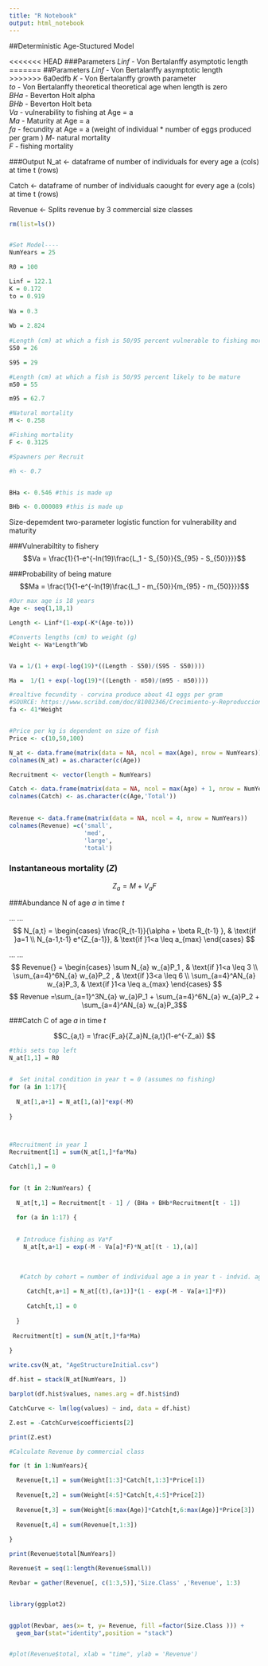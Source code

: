 ```yaml
---
title: "R Notebook"
output: html_notebook
---
```

##Deterministic Age-Stuctured Model

<<<<<<< HEAD
###Parameters
 *Linf* - Von Bertalanffy asymptotic length
=======
##Parameters
 *Linf* - Von Bertalanffy asymptotic length  
>>>>>>> 6a0edfb
 *K* - Von Bertalanffy growth parameter  
 *to* - Von Bertalanffy theoretical theoretical age when length is zero  
 *BHa* - Beverton Holt alpha  
 *BHb* - Beverton Holt beta  
 *Va* - vulnerability to fishing at Age = a  
 *Ma* - Maturity at Age = a  
 *fa* - fecundity at Age = a  (weight of individual * number of eggs produced per gram )
 *M*- natural mortality  
 *F* - fishing mortality  

###Output
 N_at <- dataframe of number of individuals for every age a (cols) at time t (rows)
 
 Catch <- dataframe of number of individuals caought for every age a (cols) at time t (rows)
 
 Revenue <- Splits revenue by 3 commercial size classes 

```r
rm(list=ls())


#Set Model----
NumYears = 25

R0 = 100

```


```r
Linf = 122.1
K = 0.172
to = 0.919
  
Wa = 0.3
  
Wb = 2.824
  
#Length (cm) at which a fish is 50/95 percent vulnerable to fishing mortality
S50 = 26

S95 = 29

#Length (cm) at which a fish is 50/95 percent likely to be mature
m50 = 55

m95 = 62.7

#Natural mortality
M <- 0.258

#Fishing mortality
F <- 0.3125

#Spawners per Recruit

#h <- 0.7


BHa <- 0.546 #this is made up

BHb <- 0.000089 #this is made up

```

Size-depemdent two-parameter logistic function for vulnerability and maturity

###Vulnerabiltity to fishery
$$Va = \frac{1}{1-e^{-ln(19)\frac{L_1 - S_{50}}{S_{95} - S_{50}}}}$$

###Probability of being mature
$$Ma = \frac{1}{1-e^{-ln(19)\frac{L_1 - m_{50}}{m_{95} - m_{50}}}}$$


```r

#Our max age is 18 years
Age <- seq(1,18,1)

Length <- Linf*(1-exp(-K*(Age-to)))

#Converts lengths (cm) to weight (g)
Weight <- Wa*Length^Wb


Va = 1/(1 + exp(-log(19)*((Length - S50)/(S95 - S50))))

Ma =  1/(1 + exp(-log(19)*((Length - m50)/(m95 - m50))))

#realtive fecundity - corvina produce about 41 eggs per gram 
#SOURCE: https://www.scribd.com/doc/81002346/Crecimiento-y-Reproduccion-de-corvina
fa <- 41*Weight


#Price per kg is dependent on size of fish
Price <- c(10,50,100)
```


```r
N_at <- data.frame(matrix(data = NA, ncol = max(Age), nrow = NumYears))
colnames(N_at) = as.character(c(Age))

Recruitment <- vector(length = NumYears)

Catch <- data.frame(matrix(data = NA, ncol = max(Age) + 1, nrow = NumYears))
colnames(Catch) <- as.character(c(Age,'Total'))
                        

Revenue <- data.frame(matrix(data = NA, ncol = 4, nrow = NumYears))
colnames(Revenue) =c('small',
                     'med',
                     'large',
                     'total')

```

### Instantaneous mortality (*Z*)
$$Z_a = M + V_aF $$

###Abundance N of age *a* in time *t*

\usepackage{amsmath}
...
...
$$
N_{a,t} =
\begin{cases}
\frac{R_{t-1}}{\alpha + \beta R_{t-1} }, & \text{if }a=1 \\
N_{a-1,t-1} e^{Z_{a-1}}, & \text{if }1<a \leq a_{max}
\end{cases}
$$



\usepackage{amsmath}
...
...
$$
Revenue{} =
\begin{cases}
\sum N_{a} w_{a}P_1 , & \text{if }1<a \leq 3 \\
\sum_{a=4}^6N_{a} w_{a}P_2 , & \text{if }3<a \leq 6 \\
\sum_{a=4}^AN_{a} w_{a}P_3, & \text{if }1<a \leq a_{max}
\end{cases}
$$
$$ Revenue =\sum_{a=1}^3N_{a} w_{a}P_1 + \sum_{a=4}^6N_{a} w_{a}P_2 + \sum_{a=4}^AN_{a} w_{a}P_3$$




###Catch C of age *a* in time *t*

$$C_{a,t} = \frac{F_a}{Z_a}N_{a,t}(1-e^{-Z_a}) $$



```r



#this sets top left
N_at[1,1] = R0


#  Set inital condition in year t = 0 (assumes no fishing)
for (a in 1:17){
 
  N_at[1,a+1] = N_at[1,(a)]*exp(-M)
  
}



#Recruitment in year 1
Recruitment[1] = sum(N_at[1,]*fa*Ma)

Catch[1,] = 0


for (t in 2:NumYears) {
  
  N_at[t,1] = Recruitment[t - 1] / (BHa + BHb*Recruitment[t - 1])

  for (a in 1:17) {
  
  
  # Introduce fishing as Va*F  
    N_at[t,a+1] = exp(-M - Va[a]*F)*N_at[(t - 1),(a)]
    
    
    
   #Catch by cohort = number of individual age a in year t - indvid. age a captured in year t
    
     Catch[t,a+1] = N_at[(t),(a+1)]*(1 - exp(-M - Va[a+1]*F))
    
     Catch[t,1] = 0
    
  }
  
 Recruitment[t] = sum(N_at[t,]*fa*Ma)
      
}

write.csv(N_at, "AgeStructureInitial.csv")
```

```r

df.hist = stack(N_at[NumYears, ])

barplot(df.hist$values, names.arg = df.hist$ind)

CatchCurve <- lm(log(values) ~ ind, data = df.hist)

Z.est = -CatchCurve$coefficients[2]

print(Z.est)
```


```r

#Calculate Revenue by commercial class

for (t in 1:NumYears){

  Revenue[t,1] = sum(Weight[1:3]*Catch[t,1:3]*Price[1])
  
  Revenue[t,2] = sum(Weight[4:5]*Catch[t,4:5]*Price[2])
  
  Revenue[t,3] = sum(Weight[6:max(Age)]*Catch[t,6:max(Age)]*Price[3])
  
  Revenue[t,4] = sum(Revenue[t,1:3])
  
}
```


```r
print(Revenue$total[NumYears])

Revenue$t = seq(1:length(Revenue$small)) 

Revbar = gather(Revenue[, c(1:3,5)],'Size.Class' ,'Revenue', 1:3)


library(ggplot2)


ggplot(Revbar, aes(x= t, y= Revenue, fill =factor(Size.Class ))) +
  geom_bar(stat="identity",position = "stack")


#plot(Revenue$total, xlab = "time", ylab = 'Revenue')

```

